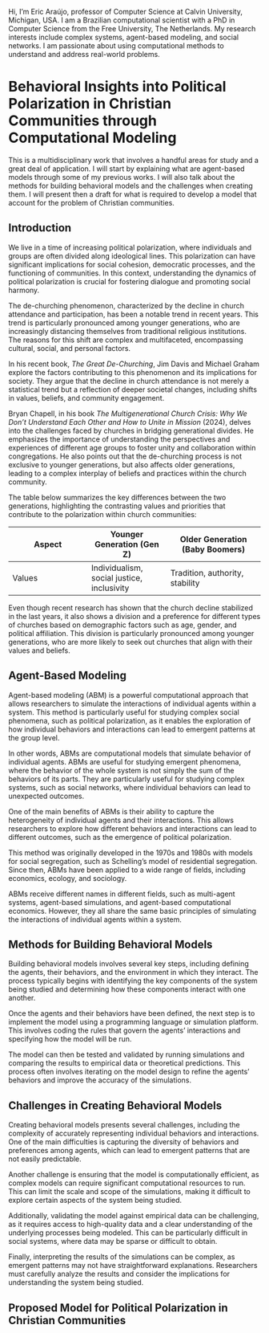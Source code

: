 Hi, I'm Eric Araújo, professor of Computer Science at Calvin University, Michigan, USA. I am a Brazilian computational scientist with a PhD in Computer Science from the Free University, The Netherlands. My research interests include complex systems, agent-based modeling, and social networks. I am passionate about using computational methods to understand and address real-world problems.

# Behavioral Insights into Political Polarization in Christian Communities through Computational Modeling

This is a multidisciplinary work that involves a handful areas for study and a great deal of application. I will start by explaining what are agent-based models through some of my previous works. I will also talk about the methods for building behavioral models and the challenges when creating them. I will present then a draft for what is required to develop a model that account for the problem of Christian communities.

## Introduction

We live in a time of increasing political polarization, where individuals and groups are often divided along ideological lines. This polarization can have significant implications for social cohesion, democratic processes, and the functioning of communities. In this context, understanding the dynamics of political polarization is crucial for fostering dialogue and promoting social harmony.

The de-churching phenomenon, characterized by the decline in church attendance and participation, has been a notable trend in recent years. This trend is particularly pronounced among younger generations, who are increasingly distancing themselves from traditional religious institutions. The reasons for this shift are complex and multifaceted, encompassing cultural, social, and personal factors.

In his recent book, *The Great De-Churching*, Jim Davis and Michael Graham explore the factors contributing to this phenomenon and its implications for society. They argue that the decline in church attendance is not merely a statistical trend but a reflection of deeper societal changes, including shifts in values, beliefs, and community engagement.

Bryan Chapell, in his book *The Multigenerational Church Crisis: Why We Don't Understand Each Other and How to Unite in Mission* (2024), delves into the challenges faced by churches in bridging generational divides. He emphasizes the importance of understanding the perspectives and experiences of different age groups to foster unity and collaboration within congregations. He also points out that the de-churching process is not exclusive to younger generations, but also affects older generations, leading to a complex interplay of beliefs and practices within the church community.

The table below summarizes the key differences between the two generations, highlighting the contrasting values and priorities that contribute to the polarization within church communities:

| Aspect                     | Younger Generation (Gen Z) | Older Generation (Baby Boomers) |
|----------------------------|----------------------------|----------------------------------|
| Values                     | Individualism, social justice, inclusivity | Tradition, authority, stability |


Even though recent research has shown that the church decline stabilized in the last years, it also shows a division and a preference for different types of churches based on demographic factors such as age, gender, and political affiliation. This division is particularly pronounced among younger generations, who are more likely to seek out churches that align with their values and beliefs.

## Agent-Based Modeling

Agent-based modeling (ABM) is a powerful computational approach that allows researchers to simulate the interactions of individual agents within a system. This method is particularly useful for studying complex social phenomena, such as political polarization, as it enables the exploration of how individual behaviors and interactions can lead to emergent patterns at the group level.

In other words, ABMs are computational models that simulate behavior of individual agents. ABMs are useful for studying emergent phenomena, where the behavior of the whole system is not simply the sum of the behaviors of its parts. They are particularly useful for studying complex systems, such as social networks, where individual behaviors can lead to unexpected outcomes.

One of the main benefits of ABMs is their ability to capture the heterogeneity of individual agents and their interactions. This allows researchers to explore how different behaviors and interactions can lead to different outcomes, such as the emergence of political polarization.

This method was originally developed in the 1970s and 1980s with models for social segregation, such as Schelling's model of residential segregation. Since then, ABMs have been applied to a wide range of fields, including economics, ecology, and sociology.

ABMs receive different names in different fields, such as multi-agent systems, agent-based simulations, and agent-based computational economics. However, they all share the same basic principles of simulating the interactions of individual agents within a system.

## Methods for Building Behavioral Models

Building behavioral models involves several key steps, including defining the agents, their behaviors, and the environment in which they interact. The process typically begins with identifying the key components of the system being studied and determining how these components interact with one another.

Once the agents and their behaviors have been defined, the next step is to implement the model using a programming language or simulation platform. This involves coding the rules that govern the agents' interactions and specifying how the model will be run.

The model can then be tested and validated by running simulations and comparing the results to empirical data or theoretical predictions. This process often involves iterating on the model design to refine the agents' behaviors and improve the accuracy of the simulations.

## Challenges in Creating Behavioral Models

Creating behavioral models presents several challenges, including the complexity of accurately representing individual behaviors and interactions. One of the main difficulties is capturing the diversity of behaviors and preferences among agents, which can lead to emergent patterns that are not easily predictable.

Another challenge is ensuring that the model is computationally efficient, as complex models can require significant computational resources to run. This can limit the scale and scope of the simulations, making it difficult to explore certain aspects of the system being studied.

Additionally, validating the model against empirical data can be challenging, as it requires access to high-quality data and a clear understanding of the underlying processes being modeled. This can be particularly difficult in social systems, where data may be sparse or difficult to obtain.

Finally, interpreting the results of the simulations can be complex, as emergent patterns may not have straightforward explanations. Researchers must carefully analyze the results and consider the implications for understanding the system being studied.

## Proposed Model for Political Polarization in Christian Communities

